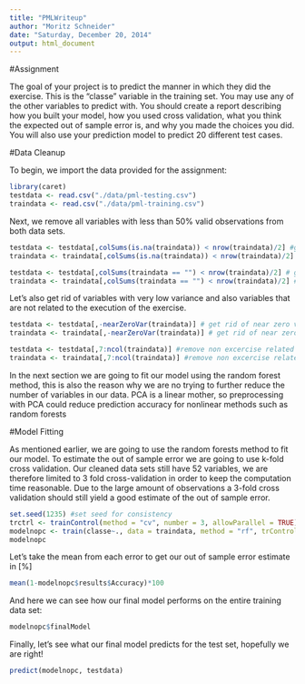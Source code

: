 ```yaml
---
title: "PMLWriteup"
author: "Moritz Schneider"
date: "Saturday, December 20, 2014"
output: html_document
---
```


#Assignment

The goal of your project is to predict the manner in which they did the exercise. This is the "classe" variable in the training set. You may use any of the other variables to predict with. You should create a report describing how you built your model, how you used cross validation, what you think the expected out of sample error is, and why you made the choices you did. You will also use your prediction model to predict 20 different test cases. 

\newpage

#Data Cleanup

To begin, we import the data provided for the assignment:

```r
library(caret)
testdata <- read.csv("./data/pml-testing.csv")
traindata <- read.csv("./data/pml-training.csv")
```

Next, we remove all variables with less than 50% valid observations from both data sets.

```r
testdata <- testdata[,colSums(is.na(traindata)) < nrow(traindata)/2] #get rid of na cols
traindata <- traindata[,colSums(is.na(traindata)) < nrow(traindata)/2] #get rid of na cols

testdata <- testdata[,colSums(traindata == "") < nrow(traindata)/2] # get rid of empty cols
traindata <- traindata[,colSums(traindata == "") < nrow(traindata)/2] # get rid of empty cols
```

Let's also get rid of variables with very low variance and also variables that are not related to the execution of the exercise.

```r
testdata <- testdata[,-nearZeroVar(traindata)] # get rid of near zero var cols
traindata <- traindata[,-nearZeroVar(traindata)] # get rid of near zero var cols

testdata <- testdata[,7:ncol(traindata)] #remove non excercise related vairables
traindata <- traindata[,7:ncol(traindata)] #remove non excercise related vairables
```

In the next section we are going to fit our model using the random forest method, this is also the reason why we are no trying to further reduce the number of variables in our data. PCA is a linear mother, so preprocessing with PCA could reduce prediction accuracy for nonlinear methods such as random forests

#Model Fitting

As mentioned earlier, we are going to use the random forests method to fit our model. To estimate the out of sample error we are going to use k-fold cross validation. Our cleaned data sets still have 52 variables, we are therefore limited to 3 fold cross-validation in order to keep the computation time reasonable. Due to the large amount of observations a 3-fold cross validation should still yield a good estimate of the out of sample error.

```r
set.seed(1235) #set seed for consistency
trctrl <- trainControl(method = "cv", number = 3, allowParallel = TRUE) 
modelnopc <- train(classe~., data = traindata, method = "rf", trControl = trctrl, prox=FALSE) 
modelnopc
```

Let's take the mean from each error to get our out of sample error estimate in [%]

```r
mean(1-modelnopc$results$Accuracy)*100
```

And here we can see how our final model performs on the entire training data set:

```r
modelnopc$finalModel
```

Finally, let's see what our final model predicts for the test set, hopefully we are right!

```r
predict(modelnopc, testdata)
```
